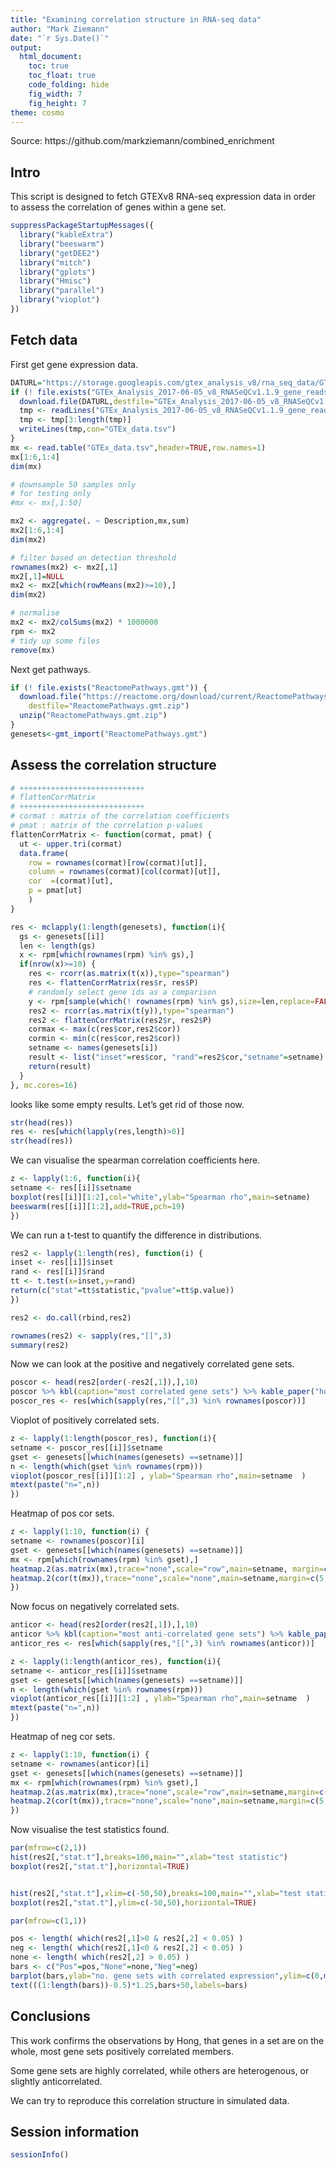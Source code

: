 ```yaml
---
title: "Examining correlation structure in RNA-seq data"
author: "Mark Ziemann"
date: "`r Sys.Date()`"
output:
  html_document:
    toc: true
    toc_float: true
    code_folding: hide
    fig_width: 7
    fig_height: 7
theme: cosmo
---
```


Source: https://github.com/markziemann/combined_enrichment

## Intro

This script is designed to fetch GTEXv8 RNA-seq expression data in order to assess the correlation of genes within a gene set.

```r

suppressPackageStartupMessages({
  library("kableExtra")
  library("beeswarm")
  library("getDEE2")
  library("mitch")
  library("gplots")
  library("Hmisc")
  library("parallel")
  library("vioplot")
})

```

## Fetch data

First get gene expression data.

```r

DATURL="https://storage.googleapis.com/gtex_analysis_v8/rna_seq_data/GTEx_Analysis_2017-06-05_v8_RNASeQCv1.1.9_gene_reads.gct.gz"
if (! file.exists("GTEx_Analysis_2017-06-05_v8_RNASeQCv1.1.9_gene_reads.gct.gz") ) {
  download.file(DATURL,destfile="GTEx_Analysis_2017-06-05_v8_RNASeQCv1.1.9_gene_reads.gct.gz")
  tmp <- readLines("GTEx_Analysis_2017-06-05_v8_RNASeQCv1.1.9_gene_reads.gct.gz")
  tmp <- tmp[3:length(tmp)]
  writeLines(tmp,con="GTEx_data.tsv")
}
mx <- read.table("GTEx_data.tsv",header=TRUE,row.names=1)
mx[1:6,1:4]
dim(mx)

# downsample 50 samples only
# for testing only
#mx <- mx[,1:50]

mx2 <- aggregate(. ~ Description,mx,sum)
mx2[1:6,1:4]
dim(mx2)

# filter based on detection threshold
rownames(mx2) <- mx2[,1]
mx2[,1]=NULL
mx2 <- mx2[which(rowMeans(mx2)>=10),]
dim(mx2)

# normalise
mx2 <- mx2/colSums(mx2) * 1000000
rpm <- mx2
# tidy up some files
remove(mx)

```

Next get pathways.

```r

if (! file.exists("ReactomePathways.gmt")) {
  download.file("https://reactome.org/download/current/ReactomePathways.gmt.zip", 
    destfile="ReactomePathways.gmt.zip")
  unzip("ReactomePathways.gmt.zip")
}
genesets<-gmt_import("ReactomePathways.gmt")

```

## Assess the correlation structure

```r

# ++++++++++++++++++++++++++++
# flattenCorrMatrix
# ++++++++++++++++++++++++++++
# cormat : matrix of the correlation coefficients
# pmat : matrix of the correlation p-values
flattenCorrMatrix <- function(cormat, pmat) {
  ut <- upper.tri(cormat)
  data.frame(
    row = rownames(cormat)[row(cormat)[ut]],
    column = rownames(cormat)[col(cormat)[ut]],
    cor  =(cormat)[ut],
    p = pmat[ut]
    )
}

```


```r

res <- mclapply(1:length(genesets), function(i){
  gs <- genesets[[i]]
  len <- length(gs)
  x <- rpm[which(rownames(rpm) %in% gs),]
  if(nrow(x)>=10) {
    res <- rcorr(as.matrix(t(x)),type="spearman")
    res <- flattenCorrMatrix(res$r, res$P)
    # randomly select gene ids as a comparison
    y <- rpm[sample(which(! rownames(rpm) %in% gs),size=len,replace=FALSE),]
    res2 <- rcorr(as.matrix(t(y)),type="spearman")
    res2 <- flattenCorrMatrix(res2$r, res2$P)
    cormax <- max(c(res$cor,res2$cor))
    cormin <- min(c(res$cor,res2$cor))
    setname <- names(genesets[i])
    result <- list("inset"=res$cor, "rand"=res2$cor,"setname"=setname)
    return(result) 
  }
}, mc.cores=16)

```

looks like some empty results. Let's get rid of those now.

```r

str(head(res))
res <- res[which(lapply(res,length)>0)]
str(head(res))

```

We can visualise the spearman correlation coefficients here.

```r

z <- lapply(1:6, function(i){
setname <- res[[i]]$setname
boxplot(res[[i]][1:2],col="white",ylab="Spearman rho",main=setname)
beeswarm(res[[i]][1:2],add=TRUE,pch=19)
})

```

We can run a t-test to quantify the difference in distributions.

```r

res2 <- lapply(1:length(res), function(i) {
inset <- res[[i]]$inset
rand <- res[[i]]$rand
tt <- t.test(x=inset,y=rand)
return(c("stat"=tt$statistic,"pvalue"=tt$p.value))
})

res2 <- do.call(rbind,res2)

rownames(res2) <- sapply(res,"[[",3)
summary(res2)

```

Now we can look at the positive and negatively correlated gene sets.

```r

poscor <- head(res2[order(-res2[,1]),],10) 
poscor %>% kbl(caption="most correlated gene sets") %>% kable_paper("hover", full_width = F)
poscor_res <- res[which(sapply(res,"[[",3) %in% rownames(poscor))]

```

Vioplot of positively correlated sets.

```r

z <- lapply(1:length(poscor_res), function(i){
setname <- poscor_res[[i]]$setname
gset <- genesets[[which(names(genesets) ==setname)]]
n <- length(which(gset %in% rownames(rpm)))
vioplot(poscor_res[[i]][1:2] , ylab="Spearman rho",main=setname  )
mtext(paste("n=",n))
})

```

Heatmap of pos cor sets.

```r
z <- lapply(1:10, function(i) {
setname <- rownames(poscor)[i]
gset <- genesets[[which(names(genesets) ==setname)]]
mx <- rpm[which(rownames(rpm) %in% gset),]
heatmap.2(as.matrix(mx),trace="none",scale="row",main=setname, margin=c(5,7))
heatmap.2(cor(t(mx)),trace="none",scale="none",main=setname,margin=c(5,7))
})

```

Now focus on negatively correlated sets.

```r

anticor <- head(res2[order(res2[,1]),],10)
anticor %>% kbl(caption="most anti-correlated gene sets") %>% kable_paper("hover", full_width = F)
anticor_res <- res[which(sapply(res,"[[",3) %in% rownames(anticor))]

```

```r

z <- lapply(1:length(anticor_res), function(i){
setname <- anticor_res[[i]]$setname
gset <- genesets[[which(names(genesets) ==setname)]]
n <- length(which(gset %in% rownames(rpm)))
vioplot(anticor_res[[i]][1:2] , ylab="Spearman rho",main=setname  )
mtext(paste("n=",n))
})

```

Heatmap of neg cor sets.

```r

z <- lapply(1:10, function(i) {
setname <- rownames(anticor)[i]
gset <- genesets[[which(names(genesets) ==setname)]]
mx <- rpm[which(rownames(rpm) %in% gset),]
heatmap.2(as.matrix(mx),trace="none",scale="row",main=setname,margin=c(5,7))
heatmap.2(cor(t(mx)),trace="none",scale="none",main=setname,margin=c(5,7))
})

```

Now visualise the test statistics found.

```r

par(mfrow=c(2,1))
hist(res2[,"stat.t"],breaks=100,main="",xlab="test statistic")
boxplot(res2[,"stat.t"],horizontal=TRUE)


hist(res2[,"stat.t"],xlim=c(-50,50),breaks=100,main="",xlab="test statistic")
boxplot(res2[,"stat.t"],ylim=c(-50,50),horizontal=TRUE)

par(mfrow=c(1,1))

pos <- length( which(res2[,1]>0 & res2[,2] < 0.05) )
neg <- length( which(res2[,1]<0 & res2[,2] < 0.05) )
none <- length( which(res2[,2] > 0.05) )
bars <- c("Pos"=pos,"None"=none,"Neg"=neg)
barplot(bars,ylab="no. gene sets with correlated expression",ylim=c(0,max(bars)*1.3))
text(((1:length(bars))-0.5)*1.25,bars+50,labels=bars)

```

## Conclusions

This work confirms the observations by Hong, that genes in a set are on the whole, most gene sets positively correlated members.

Some gene sets are highly correlated, while others are heterogenous, or slightly anticorrelated.

We can try to reproduce this correlation structure in simulated data.

## Session information

```r

sessionInfo()

```
